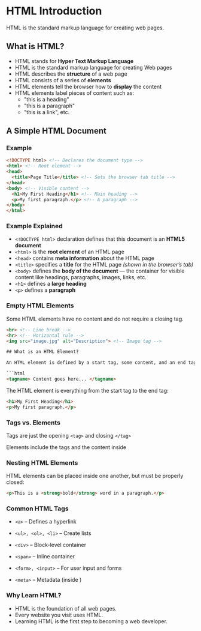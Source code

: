 # HTML Introduction

HTML is the standard markup language for creating web pages.

## What is HTML?

- HTML stands for **Hyper Text Markup Language**
- HTML is the standard markup language for creating Web pages
- HTML describes the **structure** of a web page
- HTML consists of a series of **elements**
- HTML elements tell the browser how to **display** the content
- HTML elements label pieces of content such as:
  - "this is a heading"
  - "this is a paragraph"
  - "this is a link", etc.

## A Simple HTML Document

### Example

```html
<!DOCTYPE html> <!-- Declares the document type -->
<html> <!-- Root element -->
<head> 
  <title>Page Title</title> <!-- Sets the browser tab title -->
</head>
<body> <!-- Visible content -->
  <h1>My First Heading</h1> <!-- Main heading -->
  <p>My first paragraph.</p> <!-- A paragraph -->
</body>
</html>

```
### Example Explained

- `<!DOCTYPE html>` declaration defines that this document is an **HTML5 document**
- `<html>` is the **root element** of an HTML page
- `<head>` contains **meta information** about the HTML page
- `<title>` specifies a **title** for the HTML page *(shown in the browser’s tab)*
- `<body>` defines the **body of the document** — the container for visible content like headings, paragraphs, images, links, etc.
- `<h1>` defines a **large heading**
- `<p>` defines a **paragraph**

### Empty HTML Elements

Some HTML elements have no content and do not require a closing tag.

```html
<br> <!-- Line break -->
<hr> <!-- Horizontal rule -->
<img src="image.jpg" alt="Description"> <!-- Image tag -->

## What is an HTML Element?

An HTML element is defined by a start tag, some content, and an end tag:

```html
<tagname> Content goes here... </tagname>
```
The HTML element is everything from the start tag to the end tag:

```html
<h1>My First Heading</h1>
<p>My first paragraph.</p>
```
### Tags vs. Elements
Tags are just the opening `<tag>` and closing `</tag>`

Elements include the tags and the content inside

### Nesting HTML Elements
HTML elements can be placed inside one another, but must be properly closed:
```html
<p>This is a <strong>bold</strong> word in a paragraph.</p>
```
### Common HTML Tags
- `<a>` – Defines a hyperlink

- `<ul>, <ol>, <li>` – Create lists

- `<div>` – Block-level container

- `<span>` – Inline container

- `<form>, <input>` – For user input and forms

- `<meta>` – Metadata (inside <head>)



### Why Learn HTML?

- HTML is the foundation of all web pages.
- Every website you visit uses HTML.
- Learning HTML is the first step to becoming a web developer.
